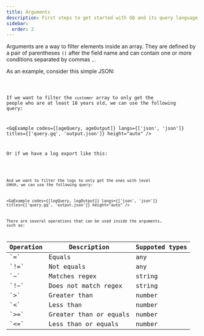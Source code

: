 ```yaml
---
title: Arguments
description: First steps to get started with GQ and its query language
sidebar:
  order: 2
---
```



Arguments are a way to filter elements inside an array. They are defined by a pair of parentheses `()` after the field name and can contain one or more conditions separated by commas `,`.

As an example, consider this simple JSON:

<Code code={ageInput} lang="json" title="input.json" />

If we want to filter the `customer` array to only get the people who are at least 18 years old, we can use the following query:

<GqExample codes={[ageQuery, ageOutput]} langs={['json', 'json']} titles={['query.gq', 'output.json']} height="auto" />

Or if we have a log export like this:

<Code code={logInput} lang="json" title="input.json" />

And we want to filter the logs to only get the ones with level `ERROR`, we can use the following query:

<GqExample codes={[logQuery, logOutput]} langs={['json', 'json']} titles={['query.gq', 'output.json']} height="auto" />

There are several operations that can be used inside the arguments, such as:

<table>
  <thead>
    <tr>
      <th>Operation</th>
      <th>Description</th>
      <th>Suppoted types</th>
    </tr>
  </thead>
  <tbody>
    <tr>
      <td className="text-center">`=`</td>
      <td>Equals</td>
      <td>any</td>
    </tr>
    <tr>
      <td className="text-center">`!=`</td>
      <td>Not equals</td>
      <td>any</td>
    </tr>
    <tr>
      <td className="text-center">`~`</td>
      <td>Matches regex</td>
      <td>string</td>
    </tr>
    <tr>
      <td className="text-center">`!~`</td>
      <td>Does not match regex</td>
      <td>string</td>
    </tr>
    <tr>
      <td className="text-center">`>`</td>
      <td>Greater than</td>
      <td>number</td>
    </tr>
    <tr>
      <td className="text-center">`<`</td>
      <td>Less than</td>
      <td>number</td>
    </tr>
    <tr>
      <td className="text-center">`>=`</td>
      <td>Greater than or equals</td>
      <td>number</td>
    </tr>
    <tr>
      <td className="text-center">`<=`</td>
      <td>Less than or equals</td>
      <td>number</td>
    </tr>
  </tbody>
</table>
